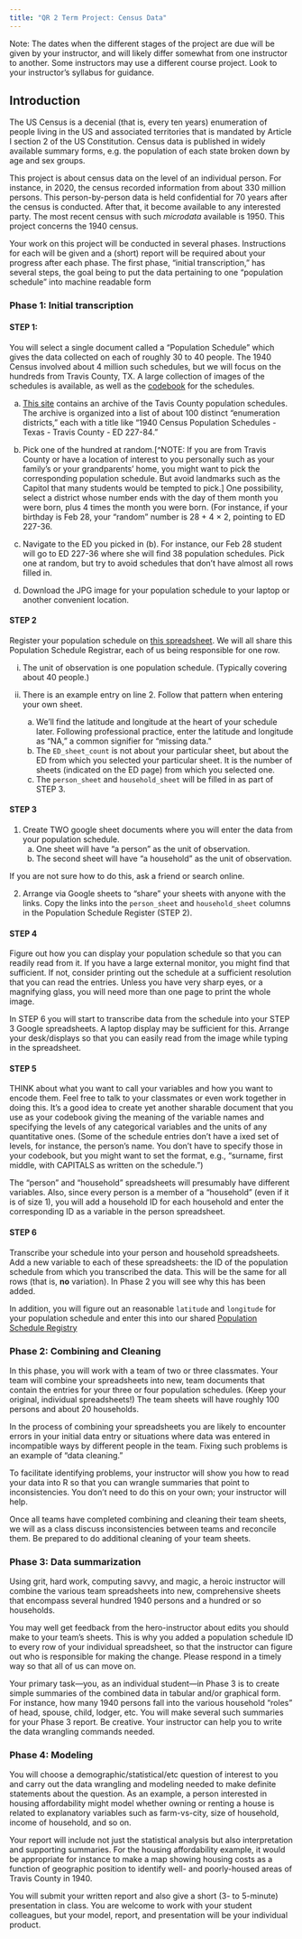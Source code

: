 ```yaml
---
title: "QR 2 Term Project: Census Data"
---
```


Note: The dates when the different stages of the project are due will be given by your instructor, and will likely differ somewhat from one instructor to another. Some instructors may use a different course project. Look to your instructor's syllabus for guidance.

## Introduction

The US Census is a decenial (that is, every ten years) enumeration of people living in the US and associated territories that is mandated by Article I section 2 of the US Constitution. Census data is published in widely available summary forms, e.g. the population of each state broken down by age and sex groups.

This project is about census data on the level of an individual person. For instance, in 2020, the census recorded information from about 330 million persons. This person-by-person data is held confidential for 70 years after the census is conducted. After that, it become available to any interested party. The most recent census with such *microdata* available is 1950. This project concerns the 1940 census. 

Your work on this project will be conducted in several phases. Instructions for each will be given and a (short) report will be required about your progress after each phase. The first phase, "initial transcription," has several steps, the goal being to put the data pertaining to one "population schedule" into machine readable form

### Phase 1: Initial transcription {.no-number}

#### STEP 1: {.no-number} 
You will select a single document called a "Population Schedule" which gives the data collected on each of roughly 30 to 40 people. The 1940 Census involved about 4 million such schedules, but we will focus on the hundreds from Travis County, TX. A large collection of images of the schedules is available, as well as the [codebook](https://www.archives.gov/research/census/1940/research/census/1940/general-info#form) for the schedules.

a. [This site](https://catalog.archives.gov/search-within/57229197) contains an archive of the Tavis County population schedules. The archive is organized into a list of about 100 distinct "enumeration districts," each with a title like "1940 Census Population Schedules - Texas - Travis County - ED 227-84."

b. Pick one of the hundred at random.[^NOTE: If you are from Travis County or have a location of interest to you personally such as your family's or your grandparents' home, you might want to pick the corresponding population schedule. But avoid landmarks such as the Capitol that many students would be tempted to pick.] One possibility, select a district whose number ends with the day of them month you were born, plus 4 times the month you were born. (For instance, if your birthday is Feb 28, your "random" number is 28 + 4 $\times$ 2, pointing to ED 227-36.

c. Navigate to the ED you picked in (b). For instance, our Feb 28 student will go to ED 227-36 where she will find 38 population schedules. Pick one at random, but try to avoid schedules that don't have almost all rows filled in.

d. Download the JPG image for your population schedule to your laptop or another convenient location.

#### STEP 2 {.no-number}

Register your population schedule on [this spreadsheet](https://docs.google.com/spreadsheets/d/1SHIPF96TzNPFmJqbp3x1p2nKv3hHZDNgLSQLj2hXzwI/edit?usp=sharing). We will all share this Population Schedule Registrar, each of us being responsible for one row.

i. The unit of observation is one population schedule. (Typically covering about 40 people.)

ii. There is an example entry on line 2. Follow that pattern when entering your own sheet.

    a. We'll find the latitude and longitude at the heart of your schedule later. Following professional practice, enter the latitude and longitude as "NA," a common signifier for "missing data."
    b. The `ED_sheet_count` is not about your particular sheet, but about the ED from which you selected your particular sheet. It is the number of sheets (indicated on the ED page) from which you selected one.
    c. The `person_sheet` and `household_sheet` will be filled in as part of STEP 3.
    
#### STEP 3 {.no-number}

1. Create TWO google sheet documents where you will enter the data from your population schedule.
    a. One sheet will have "a person" as the unit of observation.
    b. The second sheet will have "a household" as the unit of observation.    
    
If you are not sure how to do this, ask a friend or search online. 
    
2. Arrange via Google sheets to "share" your sheets with anyone with the links. Copy the links into the `person_sheet` and `household_sheet` columns in the Population Schedule Register (STEP 2). 

#### STEP 4 {.no-number}

Figure out how you can display your population schedule so that you can readily read from it. If you have a large external monitor, you might find that sufficient. If not, consider printing out the schedule at a sufficient resolution that you can read the entries. Unless you have very sharp eyes, or a magnifying glass, you will need more than one page to print the whole image.

In STEP 6 you will start to transcribe data from the schedule into your STEP 3 Google spreadsheets. A laptop display may be sufficient for this. Arrange your desk/displays so that you can easily read from the image while typing in the spreadsheet. 

#### STEP 5 {.no-number}

THINK about what you want to call your variables and how you want to encode them. Feel free to talk to your classmates or even work together in doing this. It's a good idea to create yet another sharable document that you use as your codebook giving the meaning of the variable names and specifying the levels of any categorical variables and the units of any quantitative ones. (Some of the schedule entries don't have a ixed set of levels, for instance, the person's name. You don't have to specify those in your codebook, but you might want to set the format, e.g., "surname, first middle, with CAPITALS as written on the schedule.")  

The "person" and "household" spreadsheets will presumably have different variables. Also, since every person is a member of a "household" (even if it is of size 1), you will add a household ID for each household and enter the corresponding ID as a variable in the person spreadsheet.

#### STEP 6 {.no-number}

Transcribe your schedule into your person and household spreadsheets. Add a new variable to each of these spreadsheets: the ID of the population schedule from which you transcribed the data. This will be the same for all rows (that is, **no** variation). In Phase 2 you will see why this has been added.

In addition, you will figure out an reasonable `latitude` and `longitude` for your population schedule and enter this into our shared [Population Schedule Registry](https://docs.google.com/spreadsheets/d/1SHIPF96TzNPFmJqbp3x1p2nKv3hHZDNgLSQLj2hXzwI/edit?usp=sharing)

### Phase 2: Combining and Cleaning {.no-number}

In this phase, you will work with a team of two or three classmates. Your team will  combine your spreadsheets into new, team documents that contain the entries for your three or four population schedules. (Keep your original, individual spreadsheets!) The team sheets will have roughly 100 persons and about 20 households.

In the process of combining your spreadsheets you are likely to encounter errors in your initial data entry or situations where data was entered in incompatible ways by different people in the team. Fixing such problems is an example of "data cleaning."

To facilitate identifying problems, your instructor will show you how to read your data into R so that you can wrangle summaries that point to inconsistencies. You don't need to do this on your own; your instructor will help.

Once all teams have completed combining and cleaning their team sheets, we will as a class discuss inconsistencies between teams and reconcile them. Be prepared to do additional cleaning of your team sheets.

### Phase 3: Data summarization

Using grit, hard work, computing savvy, and magic, a heroic instructor will combine the various team spreadsheets into new, comprehensive sheets that encompass several hundred 1940 persons and a hundred or so households. 

You may well get feedback from the hero-instructor about edits you should make to your team's sheets. This is why you added a population schedule ID to every row of your individual spreadsheet, so that the instructor can figure out who is responsible for making the change. Please respond in a timely way so that all of us can move on.

Your primary task---you, as an individual student---in Phase 3 is to create simple summaries of the combined data in tabular and/or graphical form. For instance, how many 1940 persons fall into the various household "roles" of head, spouse, child, lodger, etc. You will make several such summaries for your Phase 3 report. Be creative. Your instructor can help you to write the data wrangling commands needed.

### Phase 4: Modeling

You will choose a demographic/statistical/etc question of interest to you and carry out the data wrangling and modeling needed to make definite statements about the question. As an example, a person interested in housing affordability might model whether owning or renting a house is related to explanatory variables such as farm-vs-city, size of household, income of household, and so on. 

Your report will include not just the statistical analysis but also interpretation and supporting summaries. For the housing affordability example, it would be appropriate for instance to make a map showing housing costs as a function of geographic position to identify well- and poorly-housed areas of Travis County in 1940.

You will submit your written report and also give a short (3- to 5-minute) presentation in class. You are welcome to work with your student colleagues, but your model, report, and presentation will be your individual product.


